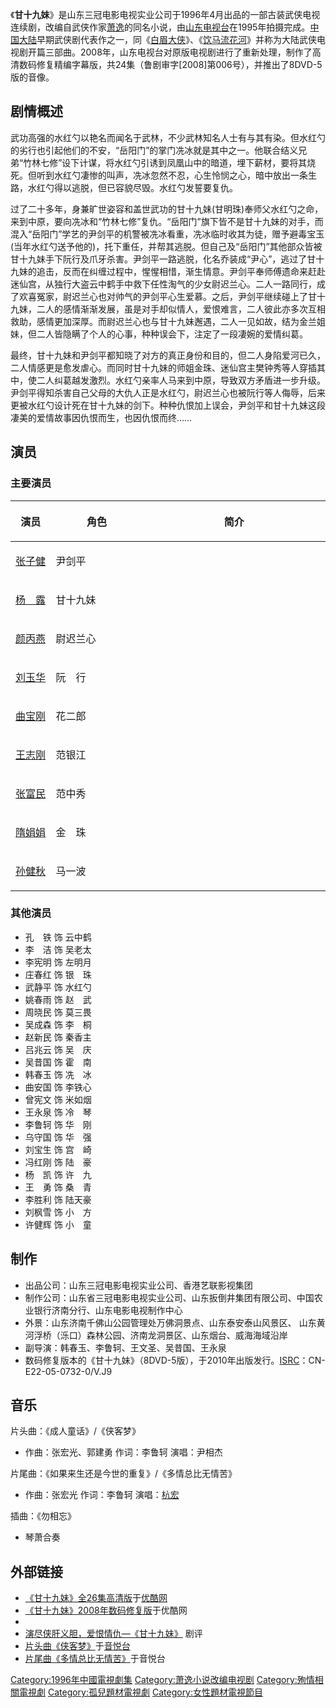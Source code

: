 {{Veil|time=2015-09-12T11:43:59+00:00}}
{{电视节目信息框
| 名稱 = 甘十九妹<br>sister Gan nineteen
| 原名 = 
| 圖片 = [[file:Gan_shi_jiu_mei_dian_shi_ju.jpg|220px]]
| 圖說 = 海报
| 分類 = 古装、武侠、爱情
| 原創者 = [[萧逸|萧逸]]
| 編劇 = 李鲁轲
| 導演 = 王文杰
| 演出 = [[张子健|张子健]]、[[杨露|杨　露]]、[[颜丙燕|颜丙燕]]
| 配音 = 
| 旁白 = 
| 主題曲 = 
| 片尾曲 = 
| 作曲 = 
| 國家 = {{PRC}}
| 語言 = [[汉语普通话|汉语普通话]]
| 季數 = 
| 集數 = 26集（原版）<br>24集（2008年数码修复版）
| 每集列表 = 
| 製片人 = 岳鲁毅
| 執行製片 = 
| 拍攝地 = 
| 攝像 = 
| 每集長 = 45[[分钟|分钟]]
| 頻道 =
| 電視網 =  [[山东电视台|山东电视台]]
| 視頻制式 = 
| 音頻制式 = 
| 開始 =1996年
| 結束 =1996年
| 先於 = 
| 後於 = 
| 相關劇集 = 
| 官方網站 = 
}}
《'''甘十九妹'''》是山东三冠电影电视实业公司于1996年4月出品的一部古装武侠电视连续剧，改编自武侠作家[[萧逸|萧逸]]的同名小说，由[[山东电视台|山东电视台]]在1995年拍摄完成。[[中国大陆|中国大陆]]早期武侠剧代表作之一，同《[[白眉大侠|白眉大侠]]》、《[[饮马流花河|饮马流花河]]》并称为大陆武侠电视剧开篇三部曲。2008年，山东电视台对原版电视剧进行了重新处理，制作了高清数码修复精编字幕版，共24集（鲁剧审字[2008]第006号），并推出了8DVD-5版的音像。

== 剧情概述 ==
武功高强的水红勺以艳名而闻名于武林，不少武林知名人士有与其有染。但水红勺的劣行也引起他们的不安，“岳阳门”的掌门冼冰就是其中之一。他联合结义兄弟“竹林七修”设下计谋，将水红勺引诱到凤凰山中的暗道，埋下薪材，要将其烧死。但听到水红勺凄惨的叫声，冼冰忽然不忍，心生怜悯之心，暗中放出一条生路，水红勺得以逃脱，但已容貌尽毁。水红勺发誓要复仇。

过了二十多年，身兼旷世姿容和盖世武功的甘十九妹(甘明珠)奉师父水红勺之命，来到中原，要向冼冰和“竹林七修”复仇。“岳阳门”旗下皆不是甘十九妹的对手，而混入“岳阳门”学艺的尹剑平的机警被冼冰看重，冼冰临时收其为徒，赠予避毒宝玉(当年水红勺送予他的)，托下重任，并帮其逃脱。但自己及“岳阳门”其他部众皆被甘十九妹手下阮行及爪牙杀害。尹剑平一路逃脱，化名乔装成“尹心”，逃过了甘十九妹的追击，反而在纠缠过程中，惺惺相惜，渐生情意。尹剑平奉师傅遗命来赶赴迷仙宫，从独行大盗云中鹤手中救下任性淘气的少女尉迟兰心。二人一路同行，成了欢喜冤家，尉迟兰心也对帅气的尹剑平心生爱慕。之后，尹剑平继续碰上了甘十九妹，二人的感情渐渐发展，虽是对手却似情人，爱恨难言，二人彼此亦多次互相救助，感情更加深厚。而尉迟兰心也与甘十九妹邂遇，二人一见如故，结为金兰姐妹，但二人皆隐瞒了个人的心事，种种误会下，注定了一段凄婉的爱情纠葛。

最终，甘十九妹和尹剑平都知晓了对方的真正身份和目的，但二人身陷爱河已久，二人情感更是愈发虐心。而同时甘十九妹的师姐金珠、迷仙宫主樊钟秀等人穿插其中，使二人纠葛越发激烈。水红勺亲率人马来到中原，导致双方矛盾进一步升级。尹剑平得知杀害自己父母的大仇人正是水红勺，尉迟兰心也被阮行等人侮辱，后来更被水红勺设计死在甘十九妹的剑下。种种仇恨加上误会，尹剑平和甘十九妹这段凄美的爱情故事因仇恨而生，也因仇恨而终……

== 演员 ==
=== 主要演员 ===
{| border="2" cellpadding="4" cellspacing="1" style="background: #f9f9f9;font-size:95%; border: 1px #aaa solid; border-collapse: collapse;"
|- bgcolor="cornflowerblue" align="center"
!width=50px|演员
!width=140px|角色
!width=300px|简介
|-
|[[张子健|张子健]]||尹剑平||
|-
|[[杨露|杨　露]]||甘十九妹||
|-
|[[颜丙燕|颜丙燕]]||尉迟兰心||
|-
|[[刘玉华|刘玉华]]||阮　行||
|-
|[[曲宝刚|曲宝刚]]||花二郎||
|-
|[[王志刚|王志刚]]||范银江||
|-
|[[张富民|张富民]]||范中秀||
|-
|[[隋娟娟|隋娟娟]]||金　珠||
|-
|[[孙健秋|孙健秋]]||马一波||
|}

=== 其他演员 ===
{{hideh|列表}}
* 孔　铁 饰 云中鹤
* 李　洁 饰 吴老太
* 李宪明 饰 左明月
* 庄春红 饰 银　珠
* 武静平 饰 水红勺
* 姚春雨 饰 赵　武
* 周晓民 饰 莫三畏
* 吴成森 饰 李　桐
* 赵新民 饰 秦香主
* 吕兆云 饰 吴　庆
* 吴昔国 饰 霍　南
* 韩春玉 饰 冼　冰
* 曲安国 饰 李铁心
* 曾宪文 饰 米如烟
* 王永泉 饰 冷　琴
* 李鲁轲 饰 华　刚
* 乌守国 饰 华　强
* 刘宝生 饰 宫　崎
* 冯红刚 饰 陆　豪
* 杨　凯 饰 许　九
* 王　勇 饰 桑　青
* 李胜利 饰 陆天豪
* 刘枫雪 饰 小　方
* 许健辉 饰 小　童
{{hidef}}

==  制作 ==
* 出品公司：山东三冠电影电视实业公司、香港艺联影视集团
* 制作公司：山东省三冠电影电视实业公司、山东扳倒井集团有限公司、中国农业银行济南分行、山东电影电视制作中心
* 外景：山东济南千佛山公园管理处万佛洞景点、山东泰安泰山风景区、 山东黄河浮桥（泺口）森林公园、济南龙洞景区、山东烟台、威海海域沿岸
* 副导演：韩春玉、李鲁轲、王文圣、吴昔国、王永泉
* 数码修复版本的《甘十九妹》（8DVD-5版），于2010年出版发行。[[ISRC|ISRC]]：CN-E22-05-0732-0/V.J9

== 音乐 ==
;片头曲：《成人童话》/《侠客梦》
* 作曲：张宏光、郭建勇 作词：李鲁轲 演唱：尹相杰

;片尾曲：《如果来生还是今世的重复》/《多情总比无情苦》
* 作曲：张宏光 作词：李鲁轲 演唱：[[杭宏|杭宏]]

;插曲：《勿相忘》
* 琴萧合奏

== 外部链接 ==
* [https://web.archive.org/web/20110925024821/http://www.youku.com/playlist_show/id_5427142.html 《甘十九妹》全26集高清版]于[[优酷网|优酷网]]
* [https://web.archive.org/web/20151221061959/http://www.youku.com/playlist_show/id_16655621.html 《甘十九妹》2008年数码修复版]于优酷网
* {{douban|title=甘十九妹}}
* [http://xfajz006.blog.163.com/blog/static/12324205020127411059968/ 演尽侠肝义胆，爱恨情仇—《甘十九妹》]{{dead link|date=2018年3月 |bot=InternetArchiveBot |fix-attempted=yes }} 剧评
* [http://www.yinyuetai.com/video/166617 片头曲《侠客梦》]{{Dead link|date=2020年1月 |bot=InternetArchiveBot |fix-attempted=yes }}于[[音悦台|音悦台]]
* [https://web.archive.org/web/20130104095736/http://www.yinyuetai.com/video/166466 片尾曲《多情总比无情苦》]于音悦台

{{DEFAULTSORT:G甘}}

[[Category:1996年中國電視劇集|Category:1996年中國電視劇集]]
[[Category:萧逸小说改编电视剧|Category:萧逸小说改编电视剧]]
[[Category:殉情相關電視劇|Category:殉情相關電視劇]]
[[Category:孤兒題材電視劇|Category:孤兒題材電視劇]]
[[Category:女性題材電視節目|Category:女性題材電視節目]]